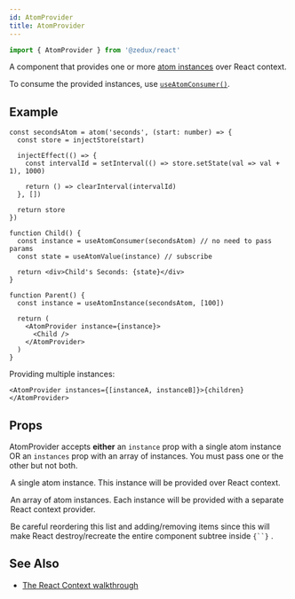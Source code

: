 ```yaml
---
id: AtomProvider
title: AtomProvider
---
```



```ts
import { AtomProvider } from '@zedux/react'
```

A component that provides one or more [atom instances](../classes/AtomInstance) over React context.

To consume the provided instances, use [`useAtomConsumer()`](../hooks/useAtomConsumer).

## Example

```tsx live ecosystemId=AtomProvider/example resultVar=Parent
const secondsAtom = atom('seconds', (start: number) => {
  const store = injectStore(start)

  injectEffect(() => {
    const intervalId = setInterval(() => store.setState(val => val + 1), 1000)

    return () => clearInterval(intervalId)
  }, [])

  return store
})

function Child() {
  const instance = useAtomConsumer(secondsAtom) // no need to pass params
  const state = useAtomValue(instance) // subscribe

  return <div>Child's Seconds: {state}</div>
}

function Parent() {
  const instance = useAtomInstance(secondsAtom, [100])

  return (
    <AtomProvider instance={instance}>
      <Child />
    </AtomProvider>
  )
}
```

Providing multiple instances:

```tsx
<AtomProvider instances={[instanceA, instanceB]}>{children}</AtomProvider>
```

## Props

AtomProvider accepts **either** an `instance` prop with a single atom instance OR an `instances` prop with an array of instances. You must pass one or the other but not both.

<Legend>
  <Item name="instance">
    <p>
      A single <Link to="../classes/AtomInstance">atom instance</Link>. This
      instance will be provided over React context.
    </p>
  </Item>
  <Item name="instances">
    <p>
      An array of atom instances. Each instance will be provided with a separate
      React context provider.
    </p>
    <p>
      Be careful reordering this list and adding/removing items since this will
      make React destroy/recreate the entire component subtree inside <code>{`<AtomProvider>`}</code>
      .
    </p>
  </Item>
</Legend>

## See Also

- [The React Context walkthrough](../../walkthrough/react-context)
